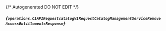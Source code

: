 {/* Autogenerated DO NOT EDIT  */}

##### *{`operations.C1APIRequestcatalogV1RequestCatalogManagementServiceRemoveAccessEntitlementsResponse`}*

<Collapsible defaultOpen openLabel={Labels.showProperties} closeLabel={Labels.hideProperties}>
  <C1APIRequestcatalogV1RequestCatalogManagementServiceRemoveAccessEntitlementsResponse />
</Collapsible>



